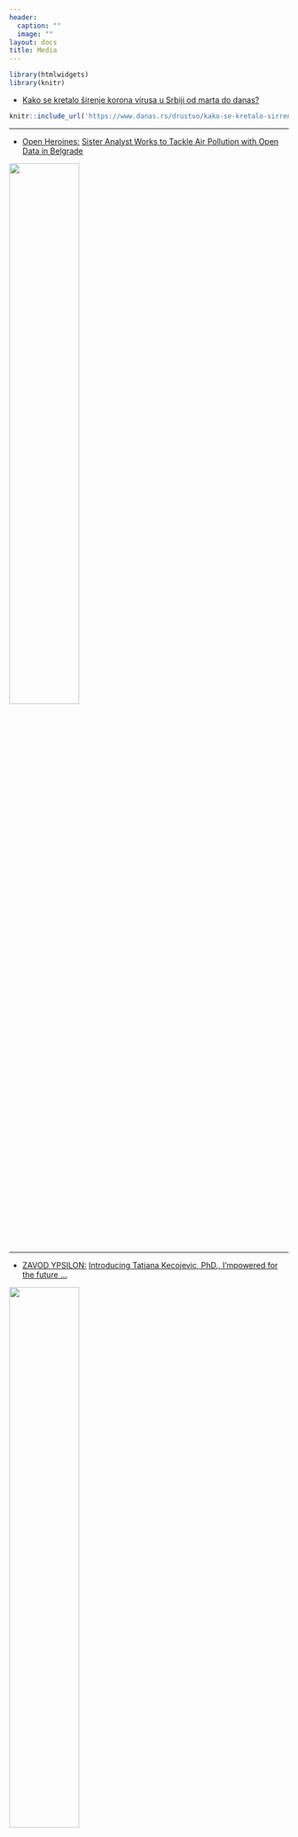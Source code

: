 ```yaml
---
header:
  caption: ""
  image: ""
layout: docs
title: Media
---
```

```r
library(htmlwidgets)
library(knitr)
```


- [Kako se kretalo širenje korona virusa u Srbiji od marta do danas?](https://www.danas.rs/naslovna/naslovna-za-21-jul-2020/)

```r
knitr::include_url('https://www.danas.rs/drustvo/kako-se-kretalo-sirrenje-korona-virus-u-srbiji-od-marta-do-danas/')
```

---

 - [Open Heroines:](https://openheroines.org) [Sister Analyst Works to Tackle Air Pollution with Open Data in Belgrade](https://openheroines.org/sister-analyst-works-to-tackle-air-pollution-with-open-data-in-belgrade-b87a7a302e2a)
 
[![](/in_media/_index_files/OHSA.jpg){#id .class width=50% height=50%px}](https://ohsa.netlify.app)

---

- [ZAVOD YPSILON:](https://ypsilon.si) [Introducing Tatjana Kecojevic, PhD., I'mpowered for the future ...](https://www.youtube.com/watch?v=5PXt5I9E-sE&t=3s)

[![](/in_media/_index_files/YPSILON.jpg){width=50% height=50%}](https://www.facebook.com/zavod.ypsilon/videos/523581228434425)

---

 - [Kreatori i alati: Tatjana Kecojević, Data Scientist](https://startit.rs/kreatori-i-alati-tatjana-kecojevic-data-scientist/)

```r
knitr::include_url('https://startit.rs/kreatori-i-alati-tatjana-kecojevic-data-scientist/')
```

---

[Northwest Universities R Day](https://www.software.ac.uk/blog/2019-01-23-northwest-universities-r-day-event)

[![](/in_media/_index_files/nwuRday.jpg){width=50% height=50%}](https://www.software.ac.uk/blog/2019-01-23-northwest-universities-r-day-event)

---

 - [Enter Conference:](http://www.enterconference.net) [Data Science and R from Tatjana Kecojevic’s perspective](http://www.enterconference.net/data-science-and-r-from-tatjane-kecojevic-s-perspective/)
 
![](/in_media/_index_files/ENTER_ME.jpg){width=50% height=50%} 

---

 - [N1 TV: ](http://rs.n1info.com)[Net Context: Data Science, 10 April 2018]()
 
 ![](/in_media/_index_files/N1.jpg){width=50% height=50%}